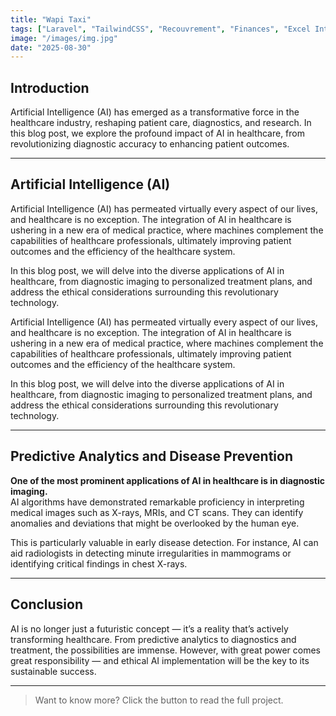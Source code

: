 ```yaml
---
title: "Wapi Taxi"
tags: ["Laravel", "TailwindCSS", "Recouvrement", "Finances", "Excel Integration"]
image: "/images/img.jpg"
date: "2025-08-30"
---
```


## Introduction

Artificial Intelligence (AI) has emerged as a transformative force in the healthcare industry, reshaping patient care, diagnostics, and research. In this blog post, we explore the profound impact of AI in healthcare, from revolutionizing diagnostic accuracy to enhancing patient outcomes.

<!-- more -->

---

## Artificial Intelligence (AI)

Artificial Intelligence (AI) has permeated virtually every aspect of our lives, and healthcare is no exception. The integration of AI in healthcare is ushering in a new era of medical practice, where machines complement the capabilities of healthcare professionals, ultimately improving patient outcomes and the efficiency of the healthcare system.

In this blog post, we will delve into the diverse applications of AI in healthcare, from diagnostic imaging to personalized treatment plans, and address the ethical considerations surrounding this revolutionary technology.

Artificial Intelligence (AI) has permeated virtually every aspect of our lives, and healthcare is no exception. The integration of AI in healthcare is ushering in a new era of medical practice, where machines complement the capabilities of healthcare professionals, ultimately improving patient outcomes and the efficiency of the healthcare system. 

In this blog post, we will delve into the diverse applications of AI in healthcare, from diagnostic imaging to personalized treatment plans, and address the ethical considerations surrounding this revolutionary technology.

---

## Predictive Analytics and Disease Prevention

**One of the most prominent applications of AI in healthcare is in diagnostic imaging.**  
AI algorithms have demonstrated remarkable proficiency in interpreting medical images such as X-rays, MRIs, and CT scans. They can identify anomalies and deviations that might be overlooked by the human eye.

This is particularly valuable in early disease detection. For instance, AI can aid radiologists in detecting minute irregularities in mammograms or identifying critical findings in chest X-rays.

---

## Conclusion

AI is no longer just a futuristic concept — it’s a reality that’s actively transforming healthcare. From predictive analytics to diagnostics and treatment, the possibilities are immense. However, with great power comes great responsibility — and ethical AI implementation will be the key to its sustainable success.

---

> Want to know more? Click the button to read the full project.

